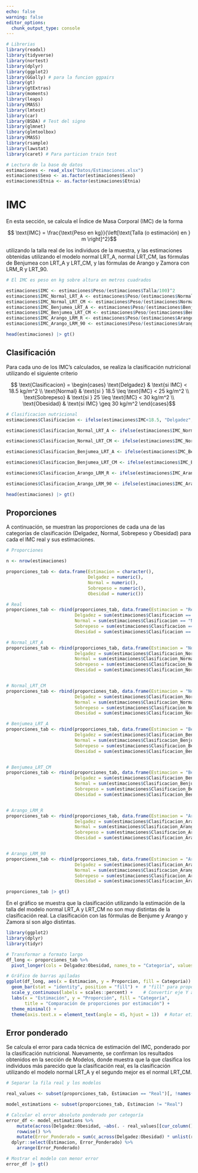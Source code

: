 ```yaml
---
echo: false
warning: false
editor_options: 
  chunk_output_type: console
---
```


```r
# Librerias 
library(readxl)
library(tidyverse)
library(nortest)
library(dplyr)
library(ggplot2)
library(GGally) # para la funcion ggpairs
library(gt)
library(gtExtras)
library(moments)
library(leaps)
library(MASS)
library(lmtest)
library(car)
library(BSDA) # Test del signo
library(glmnet)
library(glmtoolbox)
library(MASS)
library(rsample)
library(lawstat)
library(caret) # Para particion train test
```


```r
# Lectura de la base de datos
estimaciones <- read_xlsx("Datos/Estimaciones.xlsx")
estimaciones$Sexo <- as.factor(estimaciones$Sexo)
estimaciones$Etnia <- as.factor(estimaciones$Etnia)
```

# IMC 

En esta sección, se calcula el Índice de Masa Corporal (IMC) de la forma

$$ \text{IMC} = \frac{\text{Peso en kg}}{\left[\text{Talla (o estimación) en } m \right]^2}$$

utilizando la talla real de los individuos de la muestra, y las estimaciones obtenidas utilizando el modelo normal LRT_A, normal LRT_CM, las fórmulas de Benjumea con LRT_A y LRT_CM, y las fórmulas de Arango y Zamora con LRM_R y LRT_90.

```r
# El IMC es peso en kg sobre altura en metros cuadrados

estimaciones$IMC <- estimaciones$Peso/(estimaciones$Talla/100)^2
estimaciones$IMC_Normal_LRT_A <- estimaciones$Peso/(estimaciones$Normal_LRT_A/100)^2
estimaciones$IMC_Normal_LRT_CM <- estimaciones$Peso/(estimaciones$Normal_LRT_CM/100)^2
estimaciones$IMC_Benjumea_LRT_A <- estimaciones$Peso/(estimaciones$Benjumea_LRT_A/100)^2
estimaciones$IMC_Benjumea_LRT_CM <- estimaciones$Peso/(estimaciones$Benjumea_LRT_CM/100)^2
estimaciones$IMC_Arango_LRM_R <- estimaciones$Peso/(estimaciones$Arango_LRM_R/100)^2
estimaciones$IMC_Arango_LRM_90 <- estimaciones$Peso/(estimaciones$Arango_LRM_90/100)^2

head(estimaciones) |> gt()
```

## Clasificación

Para cada uno de los IMC's calculados, se realiza la clasificación nutricional utilizando el siguiente criterio 

$$ \text{Clasificacion} = \begin{cases} \text{Delgadez} & \text{si IMC} < 18.5 kg/m^2 \\ \text{Normal} & \text{si } 18.5 \leq \text{IMC} < 25 kg/m^2 \\ \text{Sobrepeso} & \text{si } 25 \leq \text{IMC} < 30 kg/m^2 \\ \text{Obesidad} & \text{si IMC} \geq 30 kg/m^2 \end{cases}$$

```r
# Clasificacion nutricional
estimaciones$Clasificacion <- ifelse(estimaciones$IMC<18.5, "Delgadez", ifelse(estimaciones$IMC>=18.5 & estimaciones$IMC<25, "Normal", ifelse(estimaciones$IMC>=25 & estimaciones$IMC<30, "Sobrepeso","Obesidad")))

estimaciones$Clasificacion_Normal_LRT_A <- ifelse(estimaciones$IMC_Normal_LRT_A<18.5, "Delgadez", ifelse(estimaciones$IMC_Normal_LRT_A>=18.5 & estimaciones$IMC_Normal_LRT_A<25, "Normal", ifelse(estimaciones$IMC_Normal_LRT_A>=25 & estimaciones$IMC_Normal_LRT_A<30, "Sobrepeso","Obesidad")))

estimaciones$Clasificacion_Normal_LRT_CM <- ifelse(estimaciones$IMC_Normal_LRT_CM<18.5, "Delgadez", ifelse(estimaciones$IMC_Normal_LRT_CM>=18.5 & estimaciones$IMC_Normal_LRT_CM<25, "Normal", ifelse(estimaciones$IMC_Normal_LRT_CM>=25 & estimaciones$IMC_Normal_LRT_CM<30, "Sobrepeso","Obesidad")))

estimaciones$Clasificacion_Benjumea_LRT_A <- ifelse(estimaciones$IMC_Benjumea_LRT_A<18.5, "Delgadez", ifelse(estimaciones$IMC_Benjumea_LRT_A>=18.5 & estimaciones$IMC_Benjumea_LRT_A<25, "Normal", ifelse(estimaciones$IMC_Benjumea_LRT_A>=25 & estimaciones$IMC_Benjumea_LRT_A<30, "Sobrepeso","Obesidad")))

estimaciones$Clasificacion_Benjumea_LRT_CM <- ifelse(estimaciones$IMC_Benjumea_LRT_CM<18.5, "Delgadez", ifelse(estimaciones$IMC_Benjumea_LRT_CM>=18.5 & estimaciones$IMC_Benjumea_LRT_CM<25, "Normal", ifelse(estimaciones$IMC_Benjumea_LRT_CM>=25 & estimaciones$IMC_Benjumea_LRT_CM<30, "Sobrepeso","Obesidad")))

estimaciones$Clasificacion_Arango_LRM_R <- ifelse(estimaciones$IMC_Arango_LRM_R<18.5, "Delgadez", ifelse(estimaciones$IMC_Arango_LRM_R>=18.5 & estimaciones$IMC_Arango_LRM_R<25, "Normal", ifelse(estimaciones$IMC_Arango_LRM_R>=25 & estimaciones$IMC_Arango_LRM_R<30, "Sobrepeso","Obesidad")))

estimaciones$Clasificacion_Arango_LRM_90 <- ifelse(estimaciones$IMC_Arango_LRM_90<18.5, "Delgadez", ifelse(estimaciones$IMC_Arango_LRM_90>=18.5 & estimaciones$IMC_Arango_LRM_90<25, "Normal", ifelse(estimaciones$IMC_Arango_LRM_90>=25 & estimaciones$IMC_Arango_LRM_90<30, "Sobrepeso","Obesidad")))

head(estimaciones) |> gt()
```

## Proporciones

A continuación, se muestran las proporciones de cada una de las categorías de clasificación (Delgadez, Normal, Sobrepeso y Obesidad) para cada el IMC real y sus estimaciones.

```r
# Proporciones

n <- nrow(estimaciones)

proporciones_tab <- data.frame(Estimacion = character(),
                               Delgadez = numeric(),
                               Normal = numeric(),
                               Sobrepeso = numeric(),
                               Obesidad = numeric())

# Real
proporciones_tab <- rbind(proporciones_tab, data.frame(Estimacion = "Real",
                          Delgadez = sum(estimaciones$Clasificacion == "Delgadez")/n,
                          Normal = sum(estimaciones$Clasificacion == "Normal")/n,
                          Sobrepeso = sum(estimaciones$Clasificacion == "Sobrepeso")/n,
                          Obesidad = sum(estimaciones$Clasificacion == "Obesidad")/n))

# Normal_LRT_A
proporciones_tab <- rbind(proporciones_tab, data.frame(Estimacion = "Normal_LRT_A",
                          Delgadez = sum(estimaciones$Clasificacion_Normal_LRT_A == "Delgadez")/n,
                          Normal = sum(estimaciones$Clasificacion_Normal_LRT_A == "Normal")/n,
                          Sobrepeso = sum(estimaciones$Clasificacion_Normal_LRT_A == "Sobrepeso")/n,
                          Obesidad = sum(estimaciones$Clasificacion_Normal_LRT_A == "Obesidad")/n))


# Normal_LRT_CM
proporciones_tab <- rbind(proporciones_tab, data.frame(Estimacion = "Normal_LRT_CM",
                          Delgadez = sum(estimaciones$Clasificacion_Normal_LRT_CM == "Delgadez")/n,
                          Normal = sum(estimaciones$Clasificacion_Normal_LRT_CM == "Normal")/n,
                          Sobrepeso = sum(estimaciones$Clasificacion_Normal_LRT_CM == "Sobrepeso")/n,
                          Obesidad = sum(estimaciones$Clasificacion_Normal_LRT_CM == "Obesidad")/n))

# Benjumea_LRT_A
proporciones_tab <- rbind(proporciones_tab, data.frame(Estimacion = "Benjumea_LRT_A",
                          Delgadez = sum(estimaciones$Clasificacion_Benjumea_LRT_A == "Delgadez", na.rm = T)/n,
                          Normal = sum(estimaciones$Clasificacion_Benjumea_LRT_A == "Normal", na.rm = T)/n,
                          Sobrepeso = sum(estimaciones$Clasificacion_Benjumea_LRT_A == "Sobrepeso", na.rm = T)/n,
                          Obesidad = sum(estimaciones$Clasificacion_Benjumea_LRT_A == "Obesidad", na.rm = T)/n))


# Benjumea_LRT_CM
proporciones_tab <- rbind(proporciones_tab, data.frame(Estimacion = "Benjumea_LRT_CM",
                          Delgadez = sum(estimaciones$Clasificacion_Benjumea_LRT_CM == "Delgadez", na.rm = T)/n,
                          Normal = sum(estimaciones$Clasificacion_Benjumea_LRT_CM == "Normal", na.rm = T)/n,
                          Sobrepeso = sum(estimaciones$Clasificacion_Benjumea_LRT_CM == "Sobrepeso", na.rm = T)/n,
                          Obesidad = sum(estimaciones$Clasificacion_Benjumea_LRT_CM == "Obesidad", na.rm = T)/n))


# Arango_LRM_R
proporciones_tab <- rbind(proporciones_tab, data.frame(Estimacion = "Arango_LRM_R",
                          Delgadez = sum(estimaciones$Clasificacion_Arango_LRM_R == "Delgadez")/n,
                          Normal = sum(estimaciones$Clasificacion_Arango_LRM_R == "Normal")/n,
                          Sobrepeso = sum(estimaciones$Clasificacion_Arango_LRM_R == "Sobrepeso")/n,
                          Obesidad = sum(estimaciones$Clasificacion_Arango_LRM_R == "Obesidad")/n))


# Arango_LRM_90
proporciones_tab <- rbind(proporciones_tab, data.frame(Estimacion = "Arango_LRM_90",
                          Delgadez = sum(estimaciones$Clasificacion_Arango_LRM_90 == "Delgadez")/n,
                          Normal = sum(estimaciones$Clasificacion_Arango_LRM_90 == "Normal")/n,
                          Sobrepeso = sum(estimaciones$Clasificacion_Arango_LRM_90 == "Sobrepeso")/n,
                          Obesidad = sum(estimaciones$Clasificacion_Arango_LRM_90 == "Obesidad")/n))

proporciones_tab |> gt()

```

En el gráfico se muestra que la clasificación utilizando la estimación de la talla del modelo normal LRT_A y LRT_CM no son muy distintas de la clasificación real. La clasificación con las fórmulas de Benjume y Arango y Zamora sí son algo distintas.

```r
library(ggplot2)
library(dplyr)
library(tidyr)

# Transformar a formato largo
df_long <- proporciones_tab %>%
  pivot_longer(cols = Delgadez:Obesidad, names_to = "Categoria", values_to = "Proporcion")

# Gráfico de barras apiladas
ggplot(df_long, aes(x = Estimacion, y = Proporcion, fill = Categoria)) +
  geom_bar(stat = "identity", position = "fill") +  # "fill" para proporciones
  scale_y_continuous(labels = scales::percent) +    # Convertir eje Y a porcentaje
  labs(x = "Estimación", y = "Proporción", fill = "Categoría", 
       title = "Comparación de proporciones por estimación") +
  theme_minimal() +
  theme(axis.text.x = element_text(angle = 45, hjust = 1))  # Rotar etiquetas para mejor visibilidad

```

## Error ponderado

Se calcula el error para cada técnica de estimación del IMC, ponderado por la clasificación nutricional. Nuevamente, se confirman los resultados obtenidos en la sección de Modelos, donde muestra que la que clasifica los individuos más parecido que la clasificación real, es la clasificación utilizando el modelo normal LRT_A y el segundo mejor es el normal LRT_CM.

```r
# Separar la fila real y los modelos

real_values <- subset(proporciones_tab, Estimacion == "Real")[, !names(proporciones_tab) %in% "Estimacion"]

model_estimations <- subset(proporciones_tab, Estimacion != "Real")

# Calcular el error absoluto ponderado por categoría
error_df <- model_estimations %>%
    mutate(across(Delgadez:Obesidad, ~abs(. - real_values[[cur_column()]]))) %>%
    rowwise() %>%
    mutate(Error_Ponderado = sum(c_across(Delgadez:Obesidad) * unlist(real_values))) %>% 
  dplyr::select(Estimacion, Error_Ponderado) %>%
    arrange(Error_Ponderado)

# Mostrar el modelo con menor error
error_df |> gt()
```


